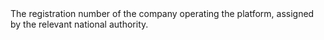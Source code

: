   

  
<ResponseField name="CompanyNumber" type="string" >    
The registration number of the company operating the platform, assigned by the relevant national authority.  
</ResponseField>